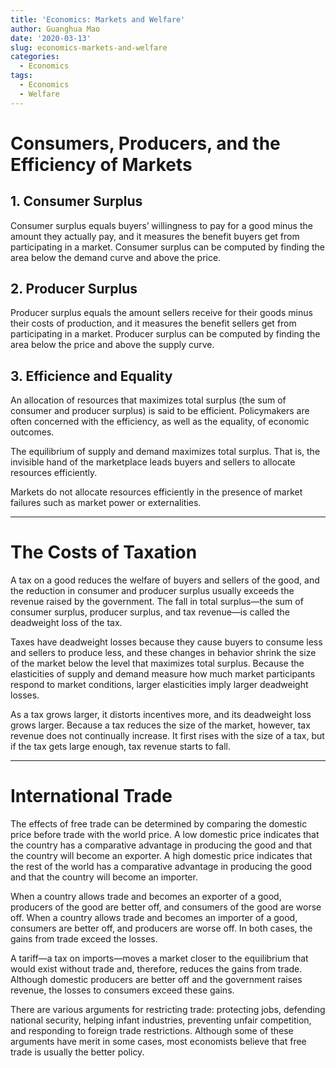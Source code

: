```yaml
---
title: 'Economics: Markets and Welfare'
author: Guanghua Mao
date: '2020-03-13'
slug: economics-markets-and-welfare
categories:
  - Economics
tags:
  - Economics
  - Welfare
---
```


# Consumers, Producers, and the Efficiency of Markets

## 1. Consumer Surplus

Consumer surplus equals buyers’ willingness to pay for a good minus the amount they actually pay, and it measures the benefit buyers get from participating in a market. Consumer surplus can be computed by finding the area below the demand curve and above the price.

## 2. Producer Surplus

Producer surplus equals the amount sellers receive for their goods minus their costs of production, and it measures the benefit sellers get from participating in a market. Producer surplus can be computed by finding the area below the price and above the supply curve.

## 3. Efficience and Equality

An allocation of resources that maximizes total surplus (the sum of consumer and producer surplus) is said to be efficient. Policymakers are often concerned with the efficiency, as well as the equality, of economic outcomes.  

The equilibrium of supply and demand maximizes total surplus. That is, the invisible hand of the marketplace leads buyers and sellers to allocate resources efficiently.

Markets do not allocate resources efficiently in the presence of market failures such as market power or externalities.

---

# The Costs of Taxation

A tax on a good reduces the welfare of buyers and sellers of the good, and the reduction in consumer and producer surplus usually exceeds the revenue raised by the government. The fall in total surplus—the sum of consumer surplus, producer surplus, and tax revenue—is called the deadweight loss of the tax.

Taxes have deadweight losses because they cause buyers to consume less and sellers to produce less, and these changes in behavior shrink the size of the market below the level that maximizes total surplus. Because the elasticities of supply and demand measure how much market participants respond to market conditions, larger elasticities imply larger deadweight losses.

As a tax grows larger, it distorts incentives more, and its deadweight loss grows larger. Because a tax reduces the size of the market, however, tax revenue does not continually increase. It first rises with the size of a tax, but if the tax gets large enough, tax revenue starts to fall.

---

# International Trade

The effects of free trade can be determined by comparing the domestic price before trade with the world price. A low domestic price indicates that the country has a comparative advantage in producing the good and that the country will become an exporter. A high domestic price indicates that the rest of the world has a comparative advantage in producing the good and that the country will become an importer.

When a country allows trade and becomes an exporter of a good, producers of the good are better off, and consumers of the good are worse off. When a country allows trade and becomes an importer of a good, consumers are better off, and producers are worse off. In both cases, the gains from trade exceed the losses.

A tariff—a tax on imports—moves a market closer to the equilibrium that would exist without trade and, therefore, reduces the gains from trade. Although domestic producers are better off and the government raises revenue, the losses to consumers exceed these gains.

There are various arguments for restricting trade: protecting jobs, defending national security, helping infant industries, preventing unfair competition, and responding to foreign trade restrictions. Although some of these arguments have merit in some cases, most economists believe that free trade is usually the better policy.












































